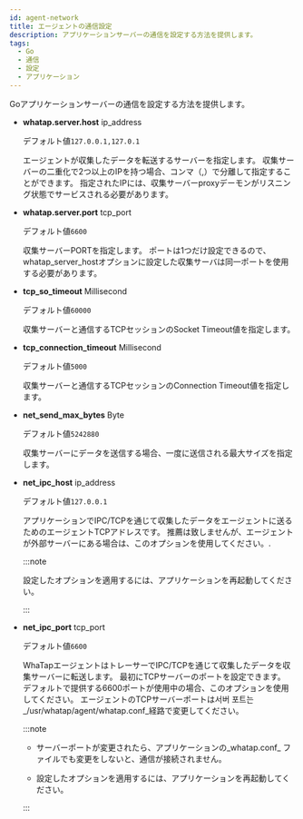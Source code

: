 ```yaml
---
id: agent-network
title: エージェントの通信設定
description: アプリケーションサーバーの通信を設定する方法を提供します。
tags:
  - Go
  - 通信
  - 設定
  - アプリケーション
---
```


Goアプリケーションサーバーの通信を設定する方法を提供します。

-   **whatap.server.host** <span class='type'>ip_address</span>

    デフォルト値`127.0.0.1,127.0.1`

    エージェントが収集したデータを転送するサーバーを指定します。 収集サーバーの二重化で2つ以上のIPを持つ場合、コンマ（,）で分離して指定することができます。 指定されたIPには、収集サーバーproxyデーモンがリスニング状態でサービスされる必要があります。

-   **whatap.server.port** <span class='type'>tcp_port</span>

    デフォルト値`6600`

    収集サーバーPORTを指定します。 ポートは1つだけ設定できるので、whatap_server_hostオプションに設定した収集サーバは同一ポートを使用する必要があります。

-   **tcp_so_timeout** <span class='type'>Millisecond</span>

    デフォルト値`60000`

    収集サーバーと通信するTCPセッションのSocket Timeout値を指定します。

-   **tcp_connection_timeout** <span class='type'>Millisecond</span>

    デフォルト値`5000`

    収集サーバーと通信するTCPセッションのConnection Timeout値を指定します。

-   **net_send_max_bytes** <span class='type'>Byte</span>

    デフォルト値`5242880`

    収集サーバーにデータを送信する場合、一度に送信される最大サイズを指定します。

-   **net_ipc_host** <span class='type'>ip_address</span>

    デフォルト値`127.0.0.1`

    アプリケーションでIPC/TCPを通じて収集したデータをエージェントに送るためのエージェントTCPアドレスです。 推薦は致しませんが、エージェントが外部サーバーにある場合は、このオプションを使用してください。.

    :::note

    設定したオプションを適用するには、アプリケーションを再起動してください。

    :::

<!---->

-   **net_ipc_port** <span class='type'>tcp_port</span>

    デフォルト値`6600`

    WhaTapエージェントはトレーサーでIPC/TCPを通じて収集したデータを収集サーバーに転送します。 最初にTCPサーバーのポートを設定できます。 デフォルトで提供する6600ポートが使用中の場合、このオプションを使用してください。 エージェントのTCPサーバーポートは서버 포트는 _/usr/whatap/agent/whatap.conf_経路で変更してください。

    :::note

    -   サーバーポートが変更されたら、アプリケーションの_whatap.conf_ ファイルでも変更をしないと、通信が接続されません。

    -   設定したオプションを適用するには、アプリケーションを再起動してください。

    :::
